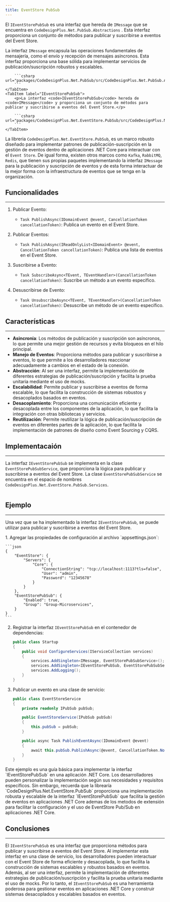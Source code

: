 ```yaml
---
title: EventStore PubSub
---
```



El `IEventStorePubSub` es una interfaz que hereda de `IMessage` que se encuentra en `CodeDesignPlus.Net.PubSub.Abstractions` . Esta interfaz proporciona un conjunto de métodos para publicar y suscribirse a eventos del Event Store.

<Tabs>
    <TabItem label="IMessage">
        <p>La interfaz <code>IMessage</code> encapsula las operaciones fundamentales de mensajería, como el envío y recepción de mensajes asíncronos. Esta interfaz proporciona una base sólida para implementar servicios de publicación/suscripción robustos y escalables.</p>

        ```csharp url="packages/CodeDesignPlus.Net.PubSub/src/CodeDesignPlus.Net.PubSub.Abstractions/IMessage.cs"
        ```
    </TabItem>
    <TabItem label="IEventStorePubSub">
        <p>La interfaz <code>IEventStorePubSub</code> hereda de <code>IMessage</code> y proporciona un conjunto de métodos para publicar y suscribirse a eventos del Event Store.</p>

        ```csharp url="packages/CodeDesignPlus.Net.EventStore.PubSub/src/CodeDesignPlus.Net.EventStore.PubSub.Abstractions/IEventStorePubSub.cs"
        ```
    </TabItem>
</Tabs>

La libreria `CodeDesignPlus.Net.EventStore.PubSub`, es un marco robusto diseñado para implementar patrones de publicación-suscripción en la gestión de eventos dentro de aplicaciones .NET Core para interactuar con el `Event Store`. De igual forma, existen otros marcos como `Kafka`, `RabbitMQ`, `Redis`, que tienen sus propias paquetes implementando la interfaz `IMessage` para la publicación y suscripción de eventos y de esta forma interactuar de la mejor forma con la infraestructura de eventos que se tenga en la organización.

## Funcionalidades
---

1. Publicar Evento:
    - `Task PublishAsync(IDomainEvent @event, CancellationToken cancellationToken)`: Publica un evento en el Event Store.

2. Publicar Eventos:
    - `Task PublishAsync(IReadOnlyList<IDomainEvent> @event, CancellationToken cancellationToken)`: Publica una lista de eventos en el Event Store.

3. Suscribirse a Evento:
    - `Task SubscribeAsync<TEvent, TEventHandler>(CancellationToken cancellationToken)`: Suscribe un método a un evento específico.

4. Desuscribirse de Evento:
    - `Task UnsubscribeAsync<TEvent, TEventHandler>(CancellationToken cancellationToken)`: Desuscribe un método de un evento específico.

## Características
---

- **Asincronía**: Los métodos de publicación y suscripción son asíncronos, lo que permite una mejor gestión de recursos y evita bloqueos en el hilo principal.
- **Manejo de Eventos**: Proporciona métodos para publicar y suscribirse a eventos, lo que permite a los desarrolladores reaccionar adecuadamente a cambios en el estado de la conexión.
- **Abstracción**: Al ser una interfaz, permite la implementación de diferentes estrategias de publicación/suscripción y facilita la prueba unitaria mediante el uso de mocks.
- **Escalabilidad**: Permite publicar y suscribirse a eventos de forma escalable, lo que facilita la construcción de sistemas robustos y desacoplados basados en eventos.
- **Desacoplamiento**: Proporciona una comunicación eficiente y desacoplada entre los componentes de la aplicación, lo que facilita la integración con otras bibliotecas y servicios.
- **Reutilización**: Permite reutilizar la lógica de publicación/suscripción de eventos en diferentes partes de la aplicación, lo que facilita la implementación de patrones de diseño como Event Sourcing y CQRS.

## Implementacaión
---

La interfaz `IEventStorePubSub` se implementa en la clase `EventStorePubSubService`, que proporciona la lógica para publicar y suscribirse a eventos del Event Store. La clase `EventStorePubSubService` se encuentra en el espacio de nombres `CodeDesignPlus.Net.EventStore.PubSub.Services`.

```csharp url="packages/CodeDesignPlus.Net.EventStore.PubSub/src/CodeDesignPlus.Net.EventStore.PubSub/Services/EventStorePubSubService.cs"
```

## Ejemplo
---

Una vez que se ha implementado la interfaz `IEventStorePubSub`, se puede utilizar para publicar y suscribirse a eventos del Event Store.

<Steps>
1. Agregar las propiedades de configuración al archivo `appsettings.json`:

    ```json
    {
        "EventStore": {
            "Servers": {
                "Core": {
                    "ConnectionString": "tcp://localhost:1113?tls=false",
                    "User": "admin",
                    "Password": "12345678"
                }
            }
        },
        "EventStorePubSub": {
            "Enabled": true,
            "Group": "Group-Microservices",
        }
    }
    ```
2. Registrar la interfaz `IEventStorePubSub` en el contenedor de dependencias:

    ```csharp
    public class Startup
    {
        public void ConfigureServices(IServiceCollection services)
        {
            services.AddSingleton<IMessage, EventStorePubSubService>();
            services.AddSingleton<IEventStorePubSub, EventStorePubSubService>();
            services.AddLogging();
        }
    }
    ```
3. Publicar un evento en una clase de servicio:

    ```csharp
    public class EventStoreService
    {
        private readonly IPubSub pubSub;

        public EventStoreService(IPubSub pubSub)
        {
            this.pubSub = pubSub;
        }

        public async Task PublishEventAsync(IDomainEvent @event)
        {
            await this.pubSub.PublishAsync(@event, CancellationToken.None);
        }
    }
    ```
</Steps>

<Aside>
Este ejemplo es una guía básica para implementar la interfaz `IEventStorePubSub` en una aplicación .NET Core. Los desarrolladores pueden personalizar la implementación según sus necesidades y requisitos específicos. Sin embargo, recuerda que la librearía `CodeDesignPlus.Net.EventStore.PubSub` proporciona una implementación robusta y escalable de la interfaz `IEventStorePubSub` que facilita la gestión de eventos en aplicaciones .NET Core ademas de los metodos de extensión para facilitar la configuración y el uso de EventStore Pub/Sub en aplicaciones .NET Core.
</Aside>

## Conclusiones
---

El `IEventStorePubSub` es una interfaz que proporciona métodos para publicar y suscribirse a eventos del Event Store. Al implementar esta interfaz en una clase de servicio, los desarrolladores pueden interactuar con el Event Store de forma eficiente y desacoplada, lo que facilita la construcción de sistemas escalables y robustos basados en eventos. Además, al ser una interfaz, permite la implementación de diferentes estrategias de publicación/suscripción y facilita la prueba unitaria mediante el uso de mocks. Por lo tanto, el `IEventStorePubSub` es una herramienta poderosa para gestionar eventos en aplicaciones .NET Core y construir sistemas desacoplados y escalables basados en eventos.
